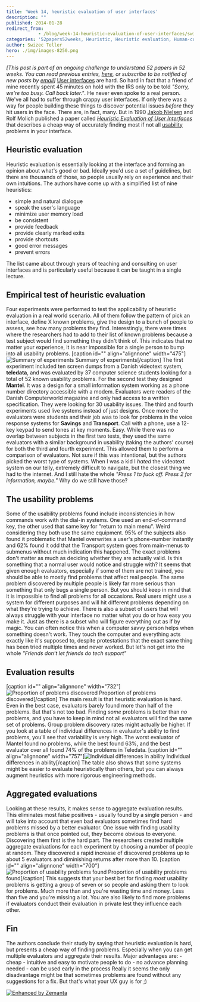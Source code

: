 ```yaml
---
title: 'Week 14, heuristic evaluation of user interfaces'
description: ""
published: 2014-01-28
redirect_from: 
            - /blog/week-14-heuristic-evaluation-of-user-interfaces/swizec/6505
categories: '52papers52weeks, Heuristic, Heuristic evaluation, Human-computer interaction, Jakob Nielsen, Learning, Personal, Usability, User interface, Users'
author: Swizec Teller
hero: ./img/images-8250.png
---
```

_\[This post is part of an ongoing challenge to understand 52 papers in 52 weeks. You can read previous entries, [here](http://swizec.com/blog/category/52-papers-in-52-weeks), or subscribe to be notified of new posts by [email](http://swiz.ec/52papers-list)]_ [User interfaces](http://en.wikipedia.org/wiki/User_interface "User interface") are hard. So hard in fact that a friend of mine recently spent 45 minutes on hold with the IRS only to be told _"Sorry, we're too busy. Call back later."_. He never even spoke to a real person. We've all had to suffer through crappy user interfaces. If only there was a way for people building these things to discover potential issues _before_ they hit users in the face. There are, in fact, many. But in 1990 [Jakob Nielsen](http://en.wikipedia.org/wiki/Jakob_Nielsen_%28usability_consultant%29 "Jakob Nielsen (usability consultant)") and Rolf Molich published a paper called [_Heuristic Evaluation of User Interfaces_](https://docs.google.com/viewer?url=http%3A%2F%2Fmestrado-watinha.googlecode.com%2Fsvn%2Ftrunk%2Fhci%2Fmonografia%2FartigosUtilizados%2Frevisao%2Fp249-nielsenAvaHeu.pdf) that describes a cheap way of accurately finding most if not all [usability](http://en.wikipedia.org/wiki/Usability "Usability") problems in your interface.

## Heuristic evaluation

Heuristic evaluation is essentially looking at the interface and forming an opinion about what's good or bad. Ideally you'd use a set of guidelines, but there are thousands of those, so people usually rely on experience and their own intuitions. The authors have come up with a simplified list of nine heuristics:

- simple and natural dialogue
- speak the user's language
- minimize user memory load
- be consistent
- provide feedback
- provide clearly marked exits
- provide shortcuts
- good error messages
- prevent errors

The list came about through years of teaching and consulting on user interfaces and is particularly useful because it can be taught in a single lecture.

## Empirical test of heuristic evaluation

Four experiments were performed to test the applicability of heuristic evaluation in a real world scenario. All of them follow the pattern of pick an interface, define X known problems, give the design to a bunch of people to assess, see how many problems they find. Interestingly, there were times where the researchers had to add to their list of known problems because a test subject would find something they didn't think of. This indicates that no matter your experience, it is near impossible for a single person to bump into all usability problems. \[caption id="" align="alignnone" width="475"]![Summary of experiments](./img/images-8250.png "Summary of experiments") Summary of experiments\[/caption] The first experiment included ten screen dumps from a Danish videotext system, **teledata**, and was evaluated by 37 computer science students looking for a total of 52 known usability problems. For the second test they designed **Mantel**. It was a design for a small information system working as a phone number directory accessible with a modem. Evaluators were readers of the Danish Computerworld magazine and only had access to a written specification. They were looking for 30 usability issues. The third and fourth experiments used live systems instead of just designs. Once more the evaluators were students and their job was to look for problems in the voice response systems for **Savings** and **Transport**. Call with a phone, use a 12-key keypad to send tones at key moments. Easy. While there was no overlap between subjects in the first two tests, they used the same evaluators with a similar background in usability (taking the authors' course) for both the third and fourth experiment. This allowed them to perform a comparison of evaluators. Not sure if this was intentional, but the authors picked the worst type of systems. When I was a kid I _hated_ the videotext system on our telly, extremely difficult to navigate, but the closest thing we had to the internet. And I still hate the whole _"Press 1 to fuck off. Press 2 for information, maybe."_ Why do we still have those?

## The usability problems

Some of the usability problems found include inconsistencies in how commands work with the dial-in systems. One used an end-of-command key, the other used that same key for "return to main menu". Weird considering they both use the same equipment. 95% of the subjects also found it problematic that Mantel overwrites a user's phone-number instantly and 62% found it odd that the Transport system goes from main-menus to submenus without much indication this happened. The exact problems don't matter as much as deciding whether they are actually valid. Is this something that a normal user would notice and struggle with? It seems that given enough evaluators, especially if some of them are not trained, you should be able to mostly find problems that affect real people. The same problem discovered by multiple people is likely far more serious than something that only bugs a single person. But you should keep in mind that it is impossible to find all problems for all occasions. Real users might use a system for different purposes and will hit different problems depending on what they're trying to achieve. There is also a subset of users that will always struggle with your interface no matter what you do or how easy you make it. Just as there is a subset who will figure everything out as if by magic. You can often notice this when a computer savvy person helps when something doesn't work. They touch the computer and everything acts exactly like it's supposed to, despite protestations that the exact same thing has been tried multiple times and never worked. But let's not get into the whole _"Friends don't let friends do tech support"_

## Evaluation results

\[caption id="" align="alignnone" width="732"]![Proportion of problems discovered](./img/images-8252.png "Proportion of problems discovered") Proportion of problems discovered\[/caption] The main result is that heuristic evaluation is hard. Even in the best case, evaluators barely found more than half of the problems. But that's not too bad. Finding _some_ problems is better than _no_ problems, and you have to keep in mind not all evaluators will find the same set of problems. Group problem discovery rates might actually be higher. If you look at a table of individual differences in evaluator's ability to find problems, you'll see that variability is very high. The worst evaluator of Mantel found no problems, while the best found 63%, and the best evaluator over all found 74% of the problems in Teledata. \[caption id="" align="alignnone" width="757"]![Individual differences in ability](./img/images-8253.png "Individual differences in ability") Individual differences in ability\[/caption] The table also shows that some systems might be easier to evaluate heuristically than others, but you can always augment heuristics with more rigorous engineering methods.

## Aggregated evaluations

Looking at these results, it makes sense to aggregate evaluation results. This eliminates most false positives - usually found by a single person - and will take into account that even bad evaluators sometimes find hard problems missed by a better evaluator. One issue with finding usability problems is that once pointed out, they become obvious to everyone. Discovering them first is the hard part. The researchers created multiple aggregate evaluations for each experiment by choosing a number of people at random. They discovered a rapid increase of discovered problems up to about 5 evaluators and diminishing returns after more than 10. \[caption id="" align="alignnone" width="700"]![Proportion of usability problems found](./img/images-8254.png "Proportion of usability problems found") Proportion of usability problems found\[/caption] This suggests that your best bet for finding _most_ usability problems is getting a group of seven or so people and asking them to look for problems. Much more than and you're wasting time and money. Less than five and you're missing a lot. You are also likely to find more problems if evaluators conduct their evaluation in private lest they influence each other.

## Fin

The authors conclude their study by saying that heuristic evaluation is hard, but presents a cheap way of finding problems. Especially when you can get multiple evaluators and aggregate their results. Major advantages are: - cheap - intuitive and easy to motivate people to do - no advance planning needed - can be used early in the process Really it seems the only disadvantage might be that sometimes problems are found without any suggestions for a fix. But that's what your UX guy is for ;)

[![Enhanced by Zemanta](http://img.zemanta.com/zemified_e.png?x-id=0f82c821-0d44-4a60-8104-0025d8f158c6)](http://www.zemanta.com/?px "Enhanced by Zemanta")